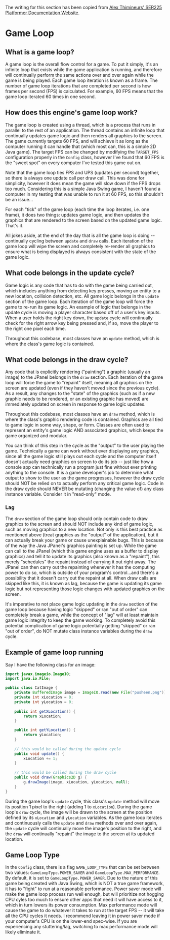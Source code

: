 The writing for this section has been copied from [Alex Thimineurs' SER225 Platformer Documentation Website](https://a-r-t.github.io/SER-225-Game-Platformer/).

# Game Loop

## What is a game loop?

A game loop is the overall flow control for a game. To put it simply, it's an infinite loop that exists while the game application is running, 
and therefore will continually perform the same actions over and over again while the game is being played. 
Each game loop iteration is known as a frame. 
The number of game loop iterations that are completed per second is how frames per second (FPS) is calculated. 
For example, 60 FPS means that the game loop iterated 60 times in one second.

## How does this engine's game loop work?

The game loop is created using a thread, which is a process that runs in parallel to the rest of an application. 
The thread contains an infinite loop that continually updates game logic and then renders all graphics to the screen. 
The game currently targets 60 FPS, and will achieve it as long as the computer running it can handle that (which most can, this is a simple 2D Java game).
The target FPS can be changed by modifying the `TARGET_FPS` configuration properly in the `Config` class, however I've found that 60 FPS is the "sweet spot" on every computer I've tested this game out on. 

Note that the game loop ties FPS and UPS (updates per second) together, so there is always one update call per draw call.
This was done for simplicity, however it does mean the game will slow down if the FPS drops too much.
Considering this is a simple Java Swing game, I haven't found a computer in my testing that was unable to run it at 60 FPS, so this shouldn't be an issue...

For each "tick" of the game loop (each time the loop iterates, i.e. one frame), it does two things: updates game logic, 
and then updates the graphics that are rendered to the screen based on the updated game logic. 
That's it.

All jokes aside, at the end of the day that is all the game loop is doing -- continually cycling between `update` and `draw` calls.
Each iteration of the game loop will wipe the screen and completely re-render all graphics to ensure what is being displayed is always consistent with the state of the game logic.

## What code belongs in the update cycle?

Game logic is any code that has to do with the game being carried out, which includes anything from detecting key presses, moving an entity to a new location,
collision detection, etc. 
All game logic belongs in the `update` section of the game loop. Each iteration of the game loop will force the game to re-run its game logic. 
An example of logic that belongs in the update cycle is moving a player character based off of a user's key inputs.
When a user holds the right key down, the `update` cycle will continually check for the
right arrow key being pressed and, if so, move the player to the right one pixel each time. 

Throughout this codebase, most classes have an `update` method, which is where the class's game logic is contained.

## What code belongs in the draw cycle?

Any code that is explicitly rendering ("painting") a graphic (usually an image) to the JPanel belongs in the `draw` section.
Each iteration of the game loop will force the game to "repaint" itself, meaning all graphics on the screen are updated (even if they haven't moved
since the previous cycle). As a result, any changes to the "state" of the graphics (such as if a new graphic needs to be rendered, or
an existing graphic has moved) are immediately updated on screen in response to game logic updates.

Throughout this codebase, most classes have an `draw` method, which is where the class's graphic rendering code is contained.
Graphics are all tied to game logic in some way, shape, or form.
Classes are often used to represent an entity's game logic AND associated graphics, which keeps the game organized and modular.

You can think of this step in the cycle as the "output" to the user playing the game. 
Technically a game can work without ever displaying any graphics, since all the game logic still plays out each cycle and the computer itself doesn't actually need
graphics on screen to do its job -- just like how a console app can technically run a program just fine without ever printing anything to the console. 
It is a game developer's job to determine what output to show to the user as the game progresses, however
the draw cycle should NOT be relied on to actually perform any critical game logic. 
Code in the draw cycle should NEVER be mutating (changing the value of) any class instance variable. Consider it in "read-only" mode.

### Lag

The `draw` section of the game loop should only contain code to draw graphics to the screen and should NOT
include any kind of game logic, such as moving graphics to a new location. 
Not only is this best practice as mentioned above (treat graphics as the "output" of the application), but it can actually break your game or cause unexplainable bugs. 
This is because of the way the Java JPanel's graphics painting is set up. While the game can call to the JPanel (which this game engine uses as a buffer to display graphics)
and tell it to update its graphics (also known as a "repaint"), this merely "schedules" the repaint instead of carrying it out right away. 
The JPanel can then carry out the repainting whenever it has the computing power to do so, which is outside of your program's control...and there's a possibility that it doesn't carry out the repaint at all.
When draw calls are skipped like this, it is known as lag, because the game is updating its game logic but not representing those logic changes
with updated graphics on the screen. 

It's imperative to not place game logic updating in the `draw` section of the game loop because having logic "skipped" or ran "out of order" can completely break a game, while the concept of "lag" will at least maintain game logic integrity to keep the game working.
To completely avoid this potential complication of game logic potentially getting "skipped" or ran "out of order", do NOT mutate class instance variables during the `draw` cycle.

## Example of game loop running

Say I have the following class for an image:

```java
import javax.imageio.ImageIO;
import java.io.File;

public class CatImage {
    private BufferedImage image = ImageIO.read(new File("pusheen.png"));
    private int xLocation = 0;
    private int yLocation = 0;
    
    public int getXLocation() {
        return xLocation;
    }

    public int getYLocation() {
        return yLocation;
    }
    
    // this would be called during the update cycle
    public void update() {
        xLocation += 1;
    }
    
    // this would be called during the draw cycle
    public void draw(Graphics2D g) {
        g.drawImage(image, xLocation, yLocation, null);    
    }
}
```

During the game loop's `update` cycle, this class's `update` method will move its position 1 pixel to the right (adding 1 to `xLocation`).
During the game loop's `draw` cycle, the image will be drawn to the screen at the position defined by its `xLocation` and `yLocation` variables.
As the game loop iterates and continuously calls the `update` and `draw` methods over and over again, the `update` cycle will continually move the image's position to the right,
and the `draw` will continually "repaint" the image to the screen at its updated location.

## Game Loop Type

In the `Config` class, there is a flag `GAME_LOOP_TYPE` that can be set between two values: `GameLoopType.POWER_SAVER` and `GameLoopType.MAX_PERFORMANCE`.
By default, it is set to `GameLoopType.POWER_SAVER`.
Due to the nature of this game being created with Java Swing, which is NOT a true game framework, it has to "fight" to run at a reasonable performance.
Power saver mode will make the game loop process run well enough, but will prioritize not hogging CPU cyles too much to ensure other apps that need it will have access to it,
which in turn lowers its power consumption.
Max performance mode will cause the game to do whatever it takes to run at the target FPS -- it will take all the CPU cycles it needs.
I recommend leaving it in power saver mode if your computer's CPU is on the lower-end spec-wise.
If you are experiencing any stuttering/lag, switching to max performance mode will likely eliminate it.